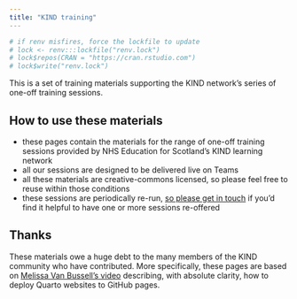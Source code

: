 ---
title: "KIND training"
---

```{r}
# if renv misfires, force the lockfile to update
# lock <- renv:::lockfile("renv.lock")
# lock$repos(CRAN = "https://cran.rstudio.com")
# lock$write("renv.lock")
```

This is a set of training materials supporting the KIND network's series of one-off training sessions.

## How to use these materials

+ these pages contain the materials for the range of one-off training sessions provided by NHS Education for Scotland's KIND learning network
+ all our sessions are designed to be delivered live on Teams
+ all these materials are creative-commons licensed, so please feel free to reuse within those conditions
+ these sessions are periodically re-run, <a href="mailto:brendan.clarke2@nhs.scot">so please get in touch</a> if you'd find it helpful to have one or more sessions re-offered

## Thanks

These materials owe a huge debt to the many members of the KIND community who have contributed. More specifically, these pages are based on [Melissa Van Bussell's video](https://www.youtube.com/watch?v=arzBRW5XIkg) describing, with absolute clarity, how to deploy Quarto websites to GitHub pages.
